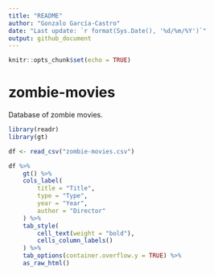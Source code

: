 ---
title: "README"
author: "Gonzalo García-Castro"
date: "Last update: `r format(Sys.Date(), '%d/%m/%Y')`"
output: github_document
---

```{r setup, include=FALSE}
knitr::opts_chunk$set(echo = TRUE)
```

# zombie-movies
Database of zombie movies.


```{r import}

library(readr)
library(gt)

df <- read_csv("zombie-movies.csv")

df %>% 
    gt() %>% 
    cols_label(
        title = "Title",
        type = "Type",
        year = "Year",
        author = "Director"
    ) %>% 
    tab_style(
        cell_text(weight = "bold"),
        cells_column_labels()
    ) %>% 
    tab_options(container.overflow.y = TRUE) %>% 
    as_raw_html()
```